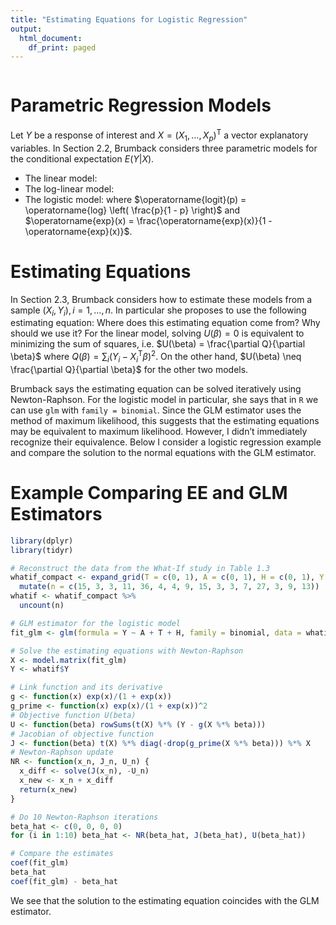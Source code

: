 ```yaml
---
title: "Estimating Equations for Logistic Regression"
output:
  html_document:
    df_print: paged
---
```


```r
```


\newcommand{\tp}{\mathsf{T}}


# Parametric Regression Models

Let $Y$ be a response of interest and $X = (X_1, \ldots, X_p)^\tp$ a vector explanatory variables.  In Section 2.2, Brumback considers three parametric models for the conditional expectation $E(Y| X)$. 

- The linear model: 
\begin{align*}
E(Y| X; \beta) = X^\tp \beta.
\end{align*}
- The log-linear model: 
\begin{align*}
\operatorname{log}(E(Y| X; \beta)) & = X^\tp \beta, \\
E(Y| X; \beta) & = \operatorname{exp}(X^\tp \beta; \beta).\\
\end{align*}
- The logistic model: 
\begin{align*}
\operatorname{logit}(E(Y| X; \beta)) & = X^\tp \beta, \\
E(Y| X; \beta) & = \operatorname{expit}(X^\tp \beta), \\ 
\end{align*}
where $\operatorname{logit}(p) = \operatorname{log} \left( \frac{p}{1 - p} \right)$ and $\operatorname{exp}(x) =  \frac{\operatorname{exp}(x)}{1 - \operatorname{exp}(x)}$.


# Estimating Equations

In Section 2.3, Brumback considers how to estimate these models from a sample $(X_i, Y_i), i = 1, \ldots, n$.  In particular she proposes to use the following estimating equation:
\begin{align*}
U(\beta) = \sum_i X_i^\mathsf{T} (Y_i - E(Y_i| X_i; \beta)) = 0.
\end{align*}
Where does this estimating equation come from?  Why should we use it?  For the linear model, solving $U(\beta) = 0$ is equivalent to minimizing the sum of squares, i.e. $U(\beta) = \frac{\partial Q}{\partial \beta}$ where $Q(\beta) = \sum_i (Y_i - X_i^\tp \beta)^2$.  On the other hand, $U(\beta) \neq \frac{\partial Q}{\partial \beta}$ for the other two models.

Brumback says the estimating equation can be solved iteratively using Newton-Raphson.  For the logistic model in particular, she says that in `R` we can use `glm` with `family = binomial`.  Since the GLM estimator uses the method of maximum likelihood, this suggests that the estimating equations may be equivalent to maximum likelihood.  However, I didn't immediately recognize their equivalence.  Below I consider a logistic regression example and compare the solution to the normal equations with the GLM estimator.


# Example Comparing EE and GLM Estimators

```r
library(dplyr)
library(tidyr)

# Reconstruct the data from the What-If study in Table 1.3
whatif_compact <- expand_grid(T = c(0, 1), A = c(0, 1), H = c(0, 1), Y = c(0, 1)) %>% 
  mutate(n = c(15, 3, 3, 11, 36, 4, 4, 9, 15, 3, 3, 7, 27, 3, 9, 13))
whatif <- whatif_compact %>% 
  uncount(n)

# GLM estimator for the logistic model
fit_glm <- glm(formula = Y ~ A + T + H, family = binomial, data = whatif, weights = whatif$n)

# Solve the estimating equations with Newton-Raphson
X <- model.matrix(fit_glm)
Y <- whatif$Y

# Link function and its derivative
g <- function(x) exp(x)/(1 + exp(x))
g_prime <- function(x) exp(x)/(1 + exp(x))^2
# Objective function U(beta)
U <- function(beta) rowSums(t(X) %*% (Y - g(X %*% beta)))
# Jacobian of objective function
J <- function(beta) t(X) %*% diag(-drop(g_prime(X %*% beta))) %*% X
# Newton-Raphson update
NR <- function(x_n, J_n, U_n) {
  x_diff <- solve(J(x_n), -U_n)
  x_new <- x_n + x_diff
  return(x_new)
}

# Do 10 Newton-Raphson iterations
beta_hat <- c(0, 0, 0, 0)
for (i in 1:10) beta_hat <- NR(beta_hat, J(beta_hat), U(beta_hat))

# Compare the estimates
coef(fit_glm)
beta_hat
coef(fit_glm) - beta_hat
```
We see that the solution to the estimating equation coincides with the GLM estimator.








